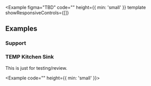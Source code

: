 
<Example
  figma="TBD"
  code=""
  height={{ min: 'small' }}
  template
  showResponsiveControls={[]}
>
  <QuickFilter />
</Example>

## Examples

### Support

### TEMP Kitchen Sink

This is just for testing/review.

<Example code="" height={{ min: 'small' }}>
  <SimpleSelector />
</Example>

